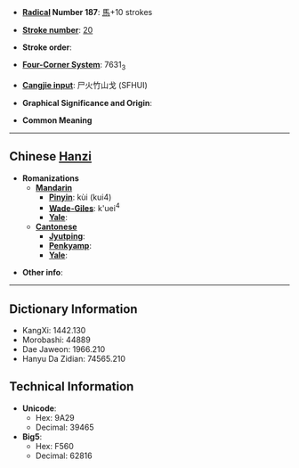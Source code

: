 * '''[[Wiktionary:Chinese radical index| Radical]] Number 187''': [[Wiktionary:Chinese radical index 馬|馬]]+10 strokes

* '''[[Wiktionary:Chinese total strokes index|Stroke number]]''': [[Wiktionary:Chinese total strokes index 20|20]]

* '''Stroke order''': 

* '''[[Wiktionary:Chinese four corner index|Four-Corner System]]''': 7631<sub>3</sub>

* '''[[Wiktionary:Chinese Cangjie index|Cangjie input]]''': 尸火竹山戈 (SFHUI)

* '''Graphical Significance and Origin''': 

* '''Common Meaning'''

----

== Chinese [[Hanzi]] ==

* '''Romanizations'''
** '''[[Mandarin]]'''
*** '''[[Pinyin]]''': kùi (kui4)
*** '''[[Wade-Giles]]''': k'uei<sup>4</sup>
*** '''[[Yale]]''': 
** '''[[Cantonese]]'''
*** '''[[Jyutping]]''':
*** '''[[Penkyamp]]''': 
*** '''[[Yale]]''': 

* '''Other info''': 

----

== Dictionary Information ==

* KangXi: 1442.130
* Morobashi: 44889
* Dae Jaweon: 1966.210
* Hanyu Da Zidian: 74565.210

== Technical Information ==

* '''Unicode''':
** Hex: 9A29
** Decimal: 39465
* '''Big5''':
** Hex: F560
** Decimal: 62816
